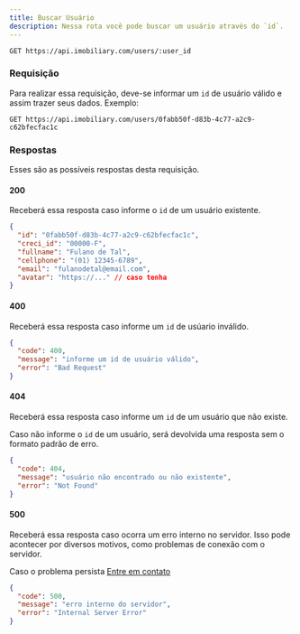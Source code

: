 ```yaml
---
title: Buscar Usuário
description: Nessa rota você pode buscar um usuário através do `id`.
---
```


```http
GET https://api.imobiliary.com/users/:user_id
```

### Requisição
Para realizar essa requisição, deve-se informar um `id` de usuário válido
e assim trazer seus dados. Exemplo:
```http
GET https://api.imobiliary.com/users/0fabb50f-d83b-4c77-a2c9-c62bfecfac1c
```

### Respostas
Esses são as possíveis respostas desta requisição.

#### 200
Receberá essa resposta caso informe o `id` de um usuário existente.

```json
{
  "id": "0fabb50f-d83b-4c77-a2c9-c62bfecfac1c",
  "creci_id": "00000-F",
  "fullname": "Fulano de Tal",
  "cellphone": "(01) 12345-6789",
  "email": "fulanodetal@email.com",
  "avatar": "https://..." // caso tenha
}
```

#### 400
Receberá essa resposta caso informe um `id` de usúario inválido.

```json
{
  "code": 400,
  "message": "informe um id de usuário válido",
  "error": "Bad Request"
}
```

#### 404
Receberá essa resposta caso informe um `id` de um usuário que não existe.

<Note title="Obs" type="warning">
  Caso não informe o <code>id</code> de um usuário, será devolvida uma
  resposta sem o formato padrão de erro.
</Note>

```json
{
  "code": 404,
  "message": "usuário não encontrado ou não existente",
  "error": "Not Found"
}
```

#### 500
Receberá essa resposta caso ocorra um erro interno no servidor.
Isso pode acontecer por diversos motivos, como problemas de conexão com o servidor.

Caso o problema persista [Entre em contato](https://docs.imobiliary.com/contato)
```json
{
  "code": 500,
  "message": "erro interno do servidor",
  "error": "Internal Server Error"
}